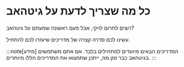 # כל מה שצריך לדעת על גיטהאב

רוצים לתרום לויקי, אבל פעם ראשונה שמעתם על גיטהאב?

עשינו לכם סדרה קצרה של מדריכים שיעזרו לכם להתחיל.



<DocCardList />

:::note[מידע]
המדריכים הבאים מיועדים למתחילים בלבד. אם אתם משתמשים בגיטהאב כבר זמן מה, ייתכן שתמצאו את המדריכים הללו מיותרים.
:::